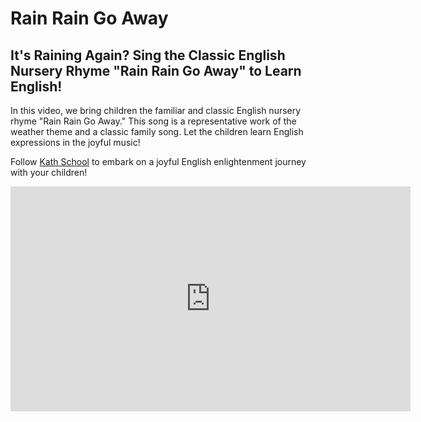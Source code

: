 
# Rain Rain Go Away

## It's Raining Again? Sing the Classic English Nursery Rhyme "Rain Rain Go Away" to Learn English!

In this video, we bring children the familiar and classic English nursery rhyme "Rain Rain Go Away." This song is a representative work of the weather theme and a classic family song. Let the children learn English expressions in the joyful music!

Follow [Kath School](https://space.bilibili.com/20797715) to embark on a joyful English enlightenment journey with your children!

<iframe
  src="https://player.bilibili.com/player.html?bvid=BV1ah411F7vH&cid=1&page=1"
  scrolling="no"
  border="0"
  frameborder="no"
  framespacing="0"
  allowfullscreen="true"
  width="640"
  height="360"
></iframe>
